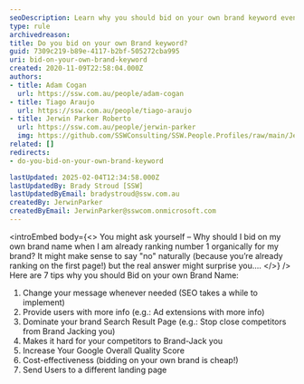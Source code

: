 ```yaml
---
seoDescription: Learn why you should bid on your own brand keyword even if you rank #1 organically for your brand.
type: rule
archivedreason:
title: Do you bid on your own Brand keyword?
guid: 7309c219-b89e-4117-b2bf-505272cba995
uri: bid-on-your-own-brand-keyword
created: 2020-11-09T22:58:04.000Z
authors:
- title: Adam Cogan
  url: https://ssw.com.au/people/adam-cogan
- title: Tiago Araujo
  url: https://ssw.com.au/people/tiago-araujo
- title: Jerwin Parker Roberto
  url: https://ssw.com.au/people/jerwin-parker
  img: https://github.com/SSWConsulting/SSW.People.Profiles/raw/main/Jerwin-Parker/Images/Jerwin-Parker-Profile.jpg
related: []
redirects:
- do-you-bid-on-your-own-brand-keyword

lastUpdated: 2025-02-04T12:34:58.000Z
lastUpdatedBy: Brady Stroud [SSW]
lastUpdatedByEmail: bradystroud@ssw.com.au
createdBy: JerwinParker
createdByEmail: JerwinParker@sswcom.onmicrosoft.com
---
```


<introEmbed
  body={<>
You might ask yourself – Why should I bid on my own brand name when I am already ranking number 1 organically for my brand?
It might make sense to say "no" naturally (because you’re already ranking on the first page!) but the real answer might surprise you....
  </>}
/>
Here are 7 tips why you should Bid on your own Brand Name:

1. Change your message whenever needed (SEO takes a while to implement)
2. Provide users with more info (e.g.: Ad extensions with more info)
3. Dominate your brand Search Result Page (e.g.: Stop close competitors from Brand Jacking you)
4. Makes it hard for your competitors to Brand-Jack you
5. Increase Your Google Overall Quality Score
6. Cost-effectiveness (bidding on your own brand is cheap!)
7. Send Users to a different landing page
